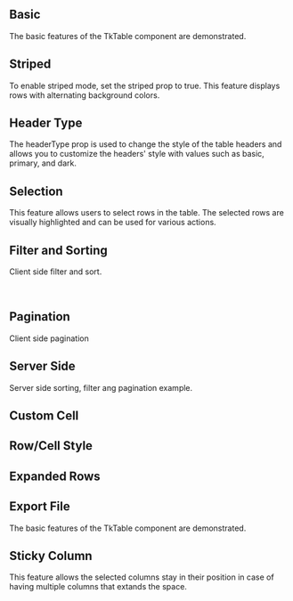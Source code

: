 
## Basic

The basic features of the TkTable component are demonstrated.

<Basic />

## Striped

To enable striped mode, set the striped prop to true. This feature displays rows with alternating background colors.

<Striped />

## Header Type

The headerType prop is used to change the style of the table headers and allows you to customize the headers' style with values such as basic, primary, and dark.

<HeaderType />

## Selection

This feature allows users to select rows in the table. The selected rows are visually highlighted and can be used for various actions.

<Selection />

## Filter and Sorting

Client side filter and sort.

<TkAlert
  header="Information"
  message='It does not work when paginationType = "server". In this case, filtering and sorting should be done by the backend. See serverSide'
  variant="info"
  filledlight
/>
<br />
<FilterAndSort />

## Pagination

Client side pagination

<Pagination />

## Server Side

Server side sorting, filter ang pagination example.

<ServerSide />

## Custom Cell

<CustomCell />

## Row/Cell Style

<RowCellStyle />

## Expanded Rows

<ExpandedRows />

## Export File

The basic features of the TkTable component are demonstrated.

<Export />

## Sticky Column

This feature allows the selected columns stay in their position in case of having multiple columns that extands the space.

<StickyColumn />
